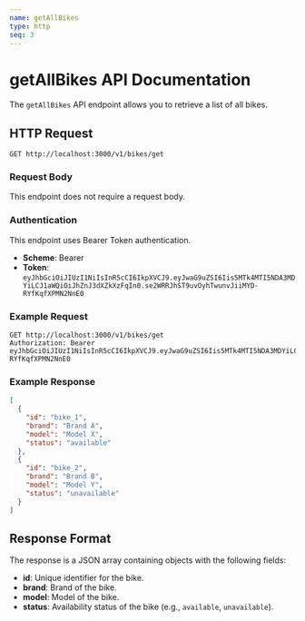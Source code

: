 ```yaml
---
name: getAllBikes
type: http
seq: 3
---
```


# getAllBikes API Documentation

The `getAllBikes` API endpoint allows you to retrieve a list of all bikes.

## HTTP Request

`GET http://localhost:3000/v1/bikes/get`

### Request Body

This endpoint does not require a request body.

### Authentication

This endpoint uses Bearer Token authentication.

- **Scheme**: Bearer
- **Token**: `eyJhbGciOiJIUzI1NiIsInR5cCI6IkpXVCJ9.eyJwaG9uZSI6Iis5MTk4MTI5NDA3MDYiLCJ1aWQiOiJhZnJ3dXZkXzFqIn0.se2WRRJhST9uvOyhTwunvJiiMYD-RYfKqfXPMN2NnE0`

### Example Request

```
GET http://localhost:3000/v1/bikes/get
Authorization: Bearer eyJhbGciOiJIUzI1NiIsInR5cCI6IkpXVCJ9.eyJwaG9uZSI6Iis5MTk4MTI5NDA3MDYiLCJ1aWQiOiJhZnJ3dXZkXzFqIn0.se2WRRJhST9uvOyhTwunvJiiMYD-RYfKqfXPMN2NnE0
```

### Example Response

```json
[
  {
    "id": "bike_1",
    "brand": "Brand A",
    "model": "Model X",
    "status": "available"
  },
  {
    "id": "bike_2",
    "brand": "Brand B",
    "model": "Model Y",
    "status": "unavailable"
  }
]
```

## Response Format

The response is a JSON array containing objects with the following fields:

- **id**: Unique identifier for the bike.
- **brand**: Brand of the bike.
- **model**: Model of the bike.
- **status**: Availability status of the bike (e.g., `available`, `unavailable`).